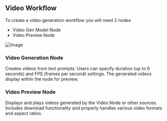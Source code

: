 ## Video Workflow

To create a video generation workflow you will need 2 nodes

- Video Gen Model Node
- Video Preview Node 

![Image](https://res.cloudinary.com/dvu6ueq2b/image/upload/v1755727623/Docs%20images/video-workflow_plwuiz.png)

### Video Generation Node 

Creates videos from text prompts. Users can specify duration (up to 6 seconds) and FPS (frames per second) settings. The generated videos display within the node for preview.

### Video Preview Node 

Displays and plays videos generated by the Video Node or other sources. Includes download functionality and properly handles various video formats and aspect ratios.



